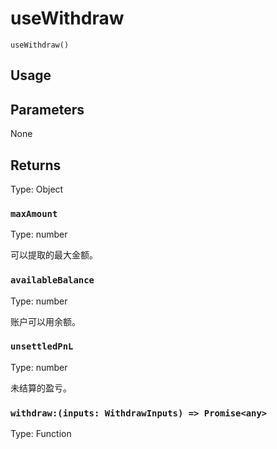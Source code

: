 # useWithdraw

`useWithdraw()`

## Usage

## Parameters

None

## Returns

Type: Object

### `maxAmount`

Type: number

可以提取的最大金额。

### `availableBalance`

Type: number

账户可以用余额。

### `unsettledPnL`

Type: number

未结算的盈亏。

### `withdraw:(inputs: WithdrawInputs) => Promise<any>`

Type: Function
